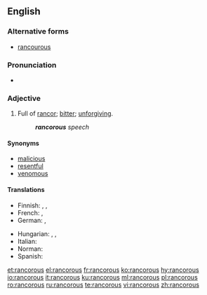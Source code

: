 ==English==

===Alternative forms===
* [[rancourous]]

===Pronunciation===
* {{a|UK}} {{IPA|/ɹæŋ.kə(ɹ).əs/|lang=en}}

===Adjective===
{{en-adj}}

# Full of [[rancor]]; [[bitter]]; [[unforgiving]].
#: '''''rancorous''' speech''

====Synonyms====
* [[malicious]]
* [[resentful]]
* [[venomous]]

====Translations====
{{trans-top|full of rancor}}
* Finnish: {{t|fi|katkeroitunut}}, {{t|fi|kaunaa kantava}}, {{t|fi|kaunainen}}
* French: {{t+|fr|rancunier}}, {{t+|fr|acrimonieux}}
* German: {{t+|de|nachtragend}}, {{t+|de|rachsüchtig}}
{{trans-mid}}
* Hungarian: {{t+|hu|haragtartó}}, {{t|hu|gyűlölködő}}, {{t+|hu|rosszindulatú}}
* Italian: {{t|it|rancoroso}}
* Norman: {{t|nrf|rantcheunyi}}
* Spanish: {{t|es|rencoroso}}
{{trans-bottom}}

[[et:rancorous]]
[[el:rancorous]]
[[fr:rancorous]]
[[ko:rancorous]]
[[hy:rancorous]]
[[io:rancorous]]
[[it:rancorous]]
[[ku:rancorous]]
[[ml:rancorous]]
[[pl:rancorous]]
[[ro:rancorous]]
[[ru:rancorous]]
[[te:rancorous]]
[[vi:rancorous]]
[[zh:rancorous]]